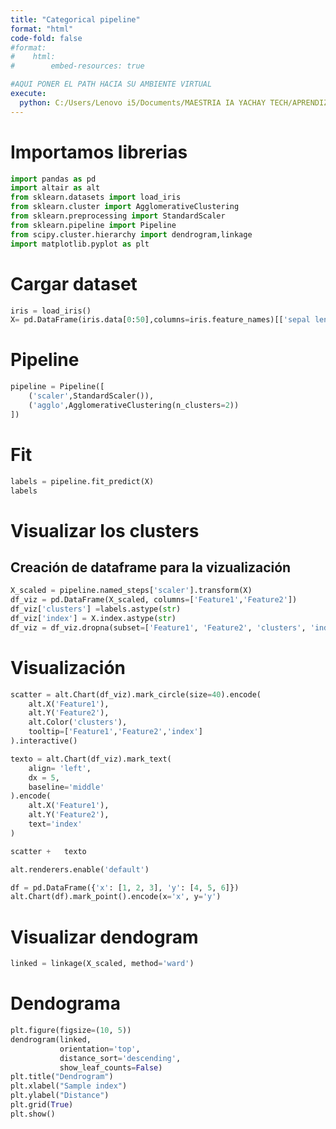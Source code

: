 ```yaml
---
title: "Categorical pipeline"
format: "html"
code-fold: false    
#format:
#    html:
#        embed-resources: true

#AQUI PONER EL PATH HACIA SU AMBIENTE VIRTUAL
execute:
  python: C:/Users/Lenovo i5/Documents/MAESTRIA IA YACHAY TECH/APRENDIZAJE DE MAQUINA/SEMANA 1/.venv/Scripts/python.exe
---
```



# Importamos librerias


```python
import pandas as pd
import altair as alt
from sklearn.datasets import load_iris
from sklearn.cluster import AgglomerativeClustering
from sklearn.preprocessing import StandardScaler
from sklearn.pipeline import Pipeline    
from scipy.cluster.hierarchy import dendrogram,linkage
import matplotlib.pyplot as plt
```

# Cargar dataset


```python
iris = load_iris()
X= pd.DataFrame(iris.data[0:50],columns=iris.feature_names)[['sepal length (cm)','sepal width (cm)']]
```

# Pipeline

```python
pipeline = Pipeline([
    ('scaler',StandardScaler()),
    ('agglo',AgglomerativeClustering(n_clusters=2))
])
```

# Fit

```python
labels = pipeline.fit_predict(X)
labels
```

# Visualizar los clusters

## Creación de dataframe para la vizualización
```python
X_scaled = pipeline.named_steps['scaler'].transform(X)
df_viz = pd.DataFrame(X_scaled, columns=['Feature1','Feature2'])
df_viz['clusters'] =labels.astype(str)
df_viz['index'] = X.index.astype(str)   
df_viz = df_viz.dropna(subset=['Feature1', 'Feature2', 'clusters', 'index'])


```

# Visualización

```python
scatter = alt.Chart(df_viz).mark_circle(size=40).encode(
    alt.X('Feature1'),
    alt.Y('Feature2'),
    alt.Color('clusters'),
    tooltip=['Feature1','Feature2','index']
).interactive() 

texto = alt.Chart(df_viz).mark_text(
    align= 'left',
    dx = 5,
    baseline='middle'
).encode(
    alt.X('Feature1'),
    alt.Y('Feature2'),
    text='index'
)

scatter +   texto
```


```python
alt.renderers.enable('default')

df = pd.DataFrame({'x': [1, 2, 3], 'y': [4, 5, 6]})
alt.Chart(df).mark_point().encode(x='x', y='y')
```
# Visualizar dendogram

```python
linked = linkage(X_scaled, method='ward')
```

# Dendograma

```python
plt.figure(figsize=(10, 5))
dendrogram(linked,
           orientation='top',
           distance_sort='descending',
           show_leaf_counts=False)
plt.title("Dendrogram")
plt.xlabel("Sample index")
plt.ylabel("Distance")
plt.grid(True)
plt.show()
```